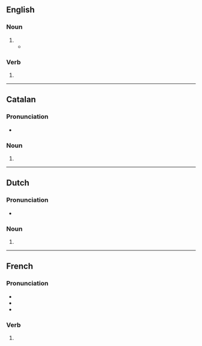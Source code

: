 {{also|barricadés}}
==English==

===Noun===
{{head|en|noun form}}

# {{plural of|en|barricade}}
#* {{RQ:Landon Francesca Carrara|page=82|volume=I|text=Groups of citizens (...) were scattered round; and if they were to be as violent in action as they were in gesture and discourse, the future might well be matter of apprehension. But Bournonville, who had witnessed the day of the '''barricades''' in the first La Fronde, looked on with great composure.}}

===Verb===
{{head|en|verb form}}

# {{en-third-person singular of|barricade}}

----

==Catalan==

===Pronunciation===
* {{ca-IPA}}

===Noun===
{{head|ca|noun form}}

# {{plural of|ca|barricada}}

----

==Dutch==

===Pronunciation===
* {{audio|nl|Nl-barricades.ogg|Audio}}

===Noun===
{{head|nl|noun form}}

# {{plural of|nl|barricade}}

----

==French==

===Pronunciation===
* {{fr-IPA|pos=v}}
* {{audio|fr|LL-Q150 (fra)-Lyokoï-barricades.wav|Audio}}
* {{homophones|fr|barricade|barricadent}}

===Verb===
{{head|fr|verb form}}

# {{inflection of|fr|barricader||2|s|pres|ind//sub}}
